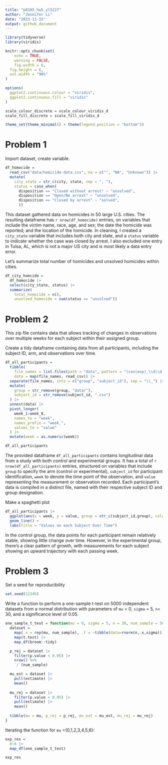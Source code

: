 ```yaml
---
title: "p8105_hw5_yl5227"
author: "Jennifer Li"
date: "2023-11-15"
output: github_document
---
```


```r
library(tidyverse)
library(viridis)

knitr::opts_chunk$set(
	echo = TRUE,
	warning = FALSE,
	fig.width = 8, 
  fig.height = 6,
  out.width = "90%"
)

options(
  ggplot2.continuous.colour = "viridis",
  ggplot2.continuous.fill = "viridis"
)

scale_colour_discrete = scale_colour_viridis_d
scale_fill_discrete = scale_fill_viridis_d

theme_set(theme_minimal() + theme(legend.position = "bottom"))
```

# Problem 1

Import dataset, create variable.

```r
df_homocide = 
  read_csv("data/homicide-data.csv", na = c("", "NA", "Unknown")) |> 
  mutate(
    city_state = str_c(city, state, sep = ", "),
    status = case_when(
      disposition == "Closed without arrest" ~ "unsolved",
      disposition == "Open/No arrest" ~ "unsolved",
      disposition == "Closed by arrest" ~ "solved",
      ))
```

This dataset gathered data on homicides in 50 large U.S. cities. The resulting dataframe has `r nrow(df_homocide)` entries, on variables that include the victim name, race, age, and sex; the date the homicide was reported; and the location of the homicide. In cleaning, I created a `city_state` variable that includes both city and state, and a `status` variable to indicate whether the case was closed by arrest. I also excluded one entry in Tulsa, AL, which is not a major US city and is most likely a data entry error.

Let's summarize total number of homicides and unsolved homicides within cities.

```r
df_city_homcide =
  df_homocide |> 
  select(city_state, status) |> 
  summarize(
    total_homocide = n(),
    unsolved_homocide = sum(status == "unsolved"))
```


# Problem 2

This zip file contains data that allows tracking of changes in observations over multiple weeks for each subject within their assigned group.

Create a tidy dataframe containing data from all participants, including the subject ID, arm, and observations over time.

```r
df_all_participants =
  tibble(
    file_names = list.files(path = "data", pattern = "(con|exp)_\\d\\d.csv", full.names = TRUE),
    data = map(file_names, read_csv)) |> 
  separate(file_names, into = c("group", "subject_id"), sep = "\\_") |> 
  mutate(
    group = str_remove(group, "data/"),
    subject_id = str_remove(subject_id, ".csv")
  ) |> 
  unnest(data) |> 
  pivot_longer(
    week_1:week_8,
    names_to = "week",
    names_prefix = "week_",
    values_to = "value"
  ) |> 
  mutate(week = as.numeric(week))

df_all_participants
```

The provided dataframe `df_all_participants` contains longitudinal data from a study with both control and experimental groups. It has a total of `r nrow(df_all_participants)` entries, structured on variables that include `group` to specify the arm (control or experimental), `subject_id` for participant identification, `week` to denote the time point of the observation, and `value` representing the measurement or observation recorded. Each participant's data is compiled in a distinct file, named with their respective subject ID and group designation.

Make a spaghetti plot

```r
df_all_participants |> 
  ggplot(aes(x = week, y = value, group = str_c(subject_id,group), color = group)) +
  geom_line() +
  labs(title = "Values on each Subject Over Time")
```

In the control group, the data points for each participant remain relatively stable, showing little change over time. However, in the experimental group, there's a clear pattern of growth, with measurements for each subject showing an upward trajectory with each passing week.

# Problem 3

Set a seed for reproducibility

```r
set.seed(12345)
```


Write a function to perform a one-sample t-test on 5000 independent datasets from a normal distribution with parameters of `mu` = 0, `sigma` = 5, `n`= 30, and a significance level of 0.05.

```r
one_sample_t_test = function(mu = 0, sigma = 5, n = 30, num_sample = 5000){
  dataset = 
    map(.x = rep(mu, num_sample), .f = ~tibble(data=rnorm(n,.x,sigma))) |>
    map(t.test) |>
    map_df(broom::tidy)

  p_rej = dataset |>
    filter(p.value < 0.05) |>
    nrow() %>%
    `/`(num_sample)

  mu_est = dataset |>
    pull(estimate) |>
    mean()
  
  mu_rej = dataset |>
    filter(p.value < 0.05) |>
    pull(estimate) |>
    mean()
  
  tibble(mu = mu, p_rej = p_rej, mu_est = mu_est, mu_rej = mu_rej)
}
```

Iterating the function for `mu` ={0,1,2,3,4,5,6}:

```r
exp_res = 
  0:6 |>
  map_df(one_sample_t_test)

exp_res
```


